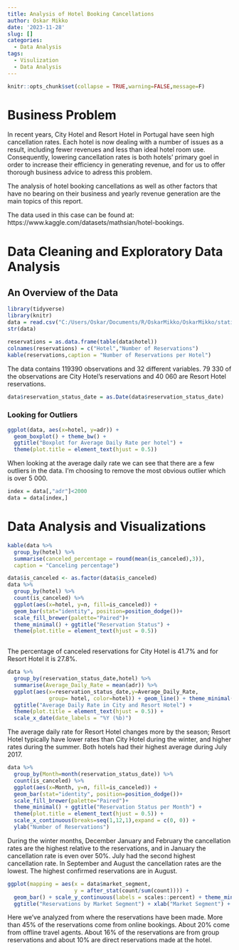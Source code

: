 ```yaml
---
title: Analysis of Hotel Booking Cancellations
author: Oskar Mikko
date: '2023-11-28'
slug: []
categories:
  - Data Analysis
tags:
  - Visulization
  - Data Analysis
---
```


```r
knitr::opts_chunk$set(collapse = TRUE,warning=FALSE,message=F)
```

# Business Problem

In recent years, City Hotel and Resort Hotel in Portugal have seen high cancellation rates. Each hotel is now dealing with a number of issues as a result, including fewer revenues and less than ideal hotel room use. Consequently, lowering cancellation rates is both hotels' primary goel in order to increase their efficiency in generating revenue, and for us to offer thorough business advice to adress this problem. 

The analysis of hotel booking cancellations as well as other factors that have no bearing on their business and yearly revenue generation are the main topics of this report. 

The data used in this case can be found at: https://www.kaggle.com/datasets/mathsian/hotel-bookings. 

# Data Cleaning and Exploratory Data Analysis

## An Overview of the Data
```r
library(tidyverse)
library(knitr)
data = read.csv("C:/Users/Oskar/Documents/R/OskarMikko/OskarMikko/static/hotel_bookings.csv")
str(data)
```

```r
reservations = as.data.frame(table(data$hotel))
colnames(reservations) = c("Hotel","Number of Reservations")
kable(reservations,caption = "Number of Reservations per Hotel")

```

The data contains 119390 observations and 32 different variables. 79 330 of the observations are City Hotel's reservations and 40 060 are Resort Hotel reservations. 


```r
data$reservation_status_date = as.Date(data$reservation_status_date)
```

### Looking for Outliers

```r
ggplot(data, aes(x=hotel, y=adr)) + 
  geom_boxplot() + theme_bw() +
  ggtitle("Boxplot for Average Daily Rate per hotel") +
  theme(plot.title = element_text(hjust = 0.5))
``` 
When looking at the average daily rate we can see that there are a few outliers in the data. I'm choosing to remove the most obvious outlier which is over 5 000.

```r
index = data[,"adr"]<2000
data = data[index,]
```
# Data Analysis and Visualizations

```r
kable(data %>%
  group_by(hotel) %>%
  summarise(canceled_percentage = round(mean(is_canceled),3)),
  caption = "Canceling percentage")

data$is_canceled <- as.factor(data$is_canceled)
data %>%
  group_by(hotel) %>%
  count(is_canceled) %>%
  ggplot(aes(x=hotel, y=n, fill=is_canceled)) +
  geom_bar(stat="identity", position=position_dodge())+
  scale_fill_brewer(palette="Paired")+
  theme_minimal() + ggtitle("Reservation Status") +
  theme(plot.title = element_text(hjust = 0.5))
  
```
The percentage of canceled reservations for City Hotel is 41.7% and for Resort Hotel it is 27.8%.

```r
data %>%
  group_by(reservation_status_date,hotel) %>%
  summarise(Average_Daily_Rate = mean(adr)) %>%
  ggplot(aes(x=reservation_status_date,y=Average_Daily_Rate,
             group= hotel, color=hotel)) + geom_line() + theme_minimal() +
  ggtitle("Average Daily Rate in City and Resort Hotel") +
  theme(plot.title = element_text(hjust = 0.5)) + 
  scale_x_date(date_labels = "%Y (%b)")
``` 

The average daily rate for Resort Hotel changes more by the season; Resort Hotel typically have lower rates than City Hotel during the winter, and higher rates during the summer. Both hotels had their highest average during July 2017. 

```r
data %>%
  group_by(Month=month(reservation_status_date)) %>%
  count(is_canceled) %>%
  ggplot(aes(x=Month, y=n, fill=is_canceled)) +
  geom_bar(stat="identity", position=position_dodge())+
  scale_fill_brewer(palette="Paired")+
  theme_minimal() + ggtitle("Reservation Status per Month") +
  theme(plot.title = element_text(hjust = 0.5)) +
  scale_x_continuous(breaks=seq(1,12,1),expand = c(0, 0)) +
  ylab("Number of Reservations")
```

During the winter months, December January and February the cancellation rates are the highest relative to the reservations, and in January the cancellation rate is even over 50%. July had the second highest cancellation rate. In September and August the cancellation rates are the lowest. The highest confirmed reservations are in August.


```r
ggplot(mapping = aes(x = data$market_segment,
                     y = after_stat(count/sum(count)))) +
  geom_bar() + scale_y_continuous(labels = scales::percent) + theme_minimal() +
  ggtitle("Reservations by Market Segment") + xlab("Market Segment") + ylab("Percentage")
```

Here we've analyzed from where the reservations have been made. More than 45% of the reservations come from online bookings. About 20% come from offline travel agents. About 16% of the reservations are from group reservations and about 10% are direct reservations made at the hotel. 




















